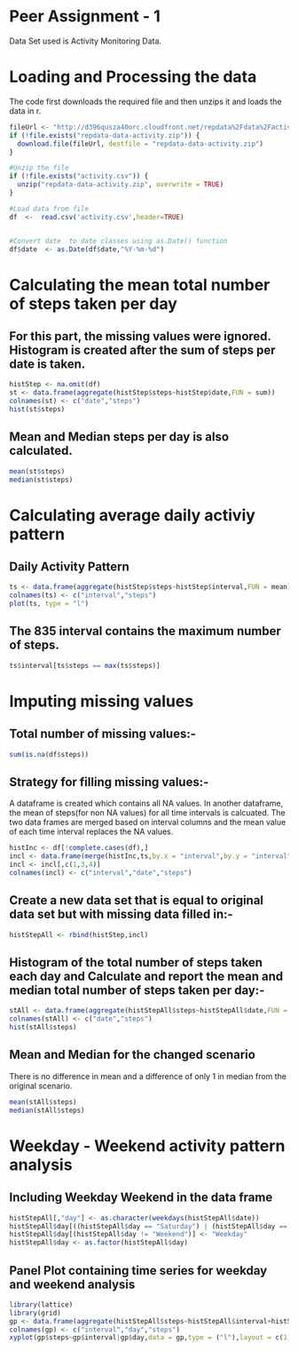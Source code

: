 Peer Assignment - 1
========================================================
Data Set used is Activity Monitoring Data.

# Loading and Processing the data
The code first downloads the required file and then unzips it and loads the data in r.
```r
fileUrl <- "http://d396qusza40orc.cloudfront.net/repdata%2Fdata%2Factivity.zip"
if (!file.exists("repdata-data-activity.zip")) {
  download.file(fileUrl, destfile = "repdata-data-activity.zip")
}

#Unzip the file
if (!file.exists("activity.csv")) {
  unzip("repdata-data-activity.zip", overwrite = TRUE)
}

#Load data from file
df  <-  read.csv('activity.csv',header=TRUE)


#Convert date  to date classes using as.Date() function
df$date  <- as.Date(df$date,"%Y-%m-%d")

```

# Calculating the mean total number of steps taken per day
## For this part, the missing values were ignored.  Histogram is created after the sum of steps per date is taken.  

```r
histStep <- na.omit(df)
st <- data.frame(aggregate(histStep$steps~histStep$date,FUN = sum))
colnames(st) <- c("date","steps")
hist(st$steps)
```

## Mean and Median steps per day is also calculated.
```r
mean(st$steps)
median(st$steps)
```

# Calculating average daily activiy pattern

## Daily Activity Pattern
```r
ts <- data.frame(aggregate(histStep$steps~histStep$interval,FUN = mean))  
colnames(ts) <- c("interval","steps")
plot(ts, type = "l")
```

## The 835 interval contains the maximum number of steps.
```r
ts$interval[ts$steps == max(ts$steps)]
```

# Imputing missing values

## Total number of missing values:-
```r
sum(is.na(df$steps))
```
## Strategy for filling missing values:-
A dataframe is created which contains all NA values.  In another dataframe, the mean of steps(for non NA values) for all time intervals is calcuated.  The two data frames are merged based on interval columns and the mean value of each time interval replaces the NA values.
```r
histInc <- df[!complete.cases(df),]
incl <- data.frame(merge(histInc,ts,by.x = "interval",by.y = "interval"))
incl <- incl[,c(1,3,4)]
colnames(incl) <- c("interval","date","steps")
```
## Create a new data set that is equal to original data set but with missing data filled in:-
```r
histStepAll <- rbind(histStep,incl)
```
## Histogram of the total number of steps taken each day and Calculate and report the mean and median total number of steps taken per day:-

```r
stAll <- data.frame(aggregate(histStepAll$steps~histStepAll$date,FUN = sum))
colnames(stAll) <- c("date","steps")
hist(stAll$steps)
```
## Mean and Median for the changed scenario
There is no difference in mean and a difference of only 1 in median from the original scenario.

```r
mean(stAll$steps)
median(stAll$steps)
```

# Weekday - Weekend activity pattern analysis

## Including Weekday Weekend in the data frame

```r
histStepAll[,"day"] <- as.character(weekdays(histStepAll$date))
histStepAll$day[((histStepAll$day == "Saturday") | (histStepAll$day == "Sunday"))] <- "Weekend"
histStepAll$day[(histStepAll$day != "Weekend")] <- "Weekday"
histStepAll$day <- as.factor(histStepAll$day)
```

## Panel Plot containing time series for weekday and weekend analysis

```r
library(lattice)
library(grid)
gp <- data.frame(aggregate(histStepAll$steps~histStepAll$interval+histStepAll$day,FUN = mean))
colnames(gp) <- c("interval","day","steps")
xyplot(gp$steps~gp$interval|gp$day,data = gp,type = ("l"),layout = c(1,2),ylab="Number of steps",xlab="Interval")
```

